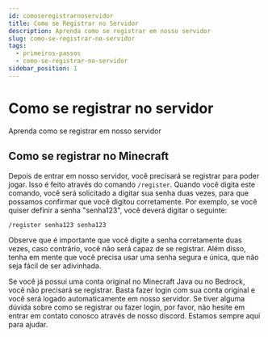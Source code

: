 ```yaml
---
id: comoseregistrarnoservidor
title: Como se Registrar no Servidor
description: Aprenda como se registrar em nosso servidor
slug: como-se-registrar-no-servidor
tags:
  - primeiros-passos
  - como-se-registrar-no-servidor
sidebar_position: 1
---
```


# Como se registrar no servidor

Aprenda como se registrar em nosso servidor

## Como se registrar no Minecraft

Depois de entrar em nosso servidor, você precisará se registrar para poder jogar. Isso é feito através do comando `/register`. Quando você digita este comando, você será solicitado a digitar sua senha duas vezes, para que possamos confirmar que você digitou corretamente. Por exemplo, se você quiser definir a senha "senha123", você deverá digitar o seguinte:

```cmd title="Comando para ser usado no chat do Minecraft"
/register senha123 senha123
```

Observe que é importante que você digite a senha corretamente duas vezes, caso contrário, você não será capaz de se registrar. Além disso, tenha em mente que você precisa usar uma senha segura e única, que não seja fácil de ser adivinhada.

Se você já possui uma conta original no Minecraft Java ou no Bedrock, você não precisará se registrar. Basta fazer login com sua conta original e você será logado automaticamente em nosso servidor. Se tiver alguma dúvida sobre como se registrar ou fazer login, por favor, não hesite em entrar em contato conosco através de nosso discord. Estamos sempre aqui para ajudar.
